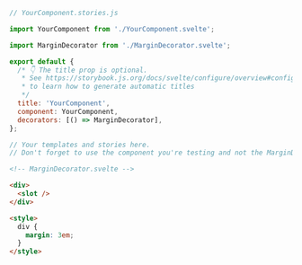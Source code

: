 ```js
// YourComponent.stories.js

import YourComponent from './YourComponent.svelte';

import MarginDecorator from './MarginDecorator.svelte';

export default {
  /* 👇 The title prop is optional.
   * See https://storybook.js.org/docs/svelte/configure/overview#configure-story-loading
   * to learn how to generate automatic titles
   */
  title: 'YourComponent',
  component: YourComponent,
  decorators: [() => MarginDecorator],
};

// Your templates and stories here.
// Don't forget to use the component you're testing and not the MarginDecorator component
```

```html
<!-- MarginDecorator.svelte -->

<div>
  <slot />
</div>

<style>
  div {
    margin: 3em;
  }
</style>
```
